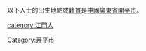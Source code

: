 {{Catnav|頁面分類|各種主題的頁面分類|依中国各省来作的分类|各地中国人|广东人|江門人}}

以下人士的出生地點或[[籍貫|籍貫]]是[[中國|中國]][[廣東省|廣東省]][[開平市|開平市]]。

[[Category:开平市|Category:开平市]]
[[category:江門人|category:江門人]]